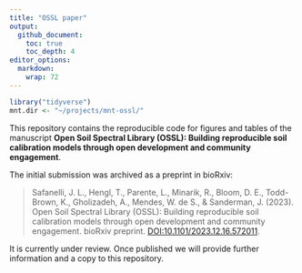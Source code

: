 ```yaml
---
title: "OSSL paper"
output: 
  github_document:
    toc: true
    toc_depth: 4
editor_options: 
  markdown: 
    wrap: 72
---
```


```r
library("tidyverse")
mnt.dir <- "~/projects/mnt-ossl/"
```

This repository contains the reproducible code for figures and tables of the manuscript **Open Soil Spectral Library (OSSL): Building reproducible soil calibration models through open development and community engagement**.

The initial submission was archived as a preprint in bioRxiv:

> Safanelli, J. L., Hengl, T., Parente, L., Minarik, R., Bloom, D. E., Todd-Brown, K., Gholizadeh, A., Mendes, W. de S., & Sanderman, J. (2023). Open Soil Spectral Library (OSSL): Building reproducible soil calibration models through open development and community engagement. bioRxiv preprint. [DOI:10.1101/2023.12.16.572011](https://doi.org/10.1101/2023.12.16.572011).

It is currently under review. Once published we will provide further information and a copy to this repository.

